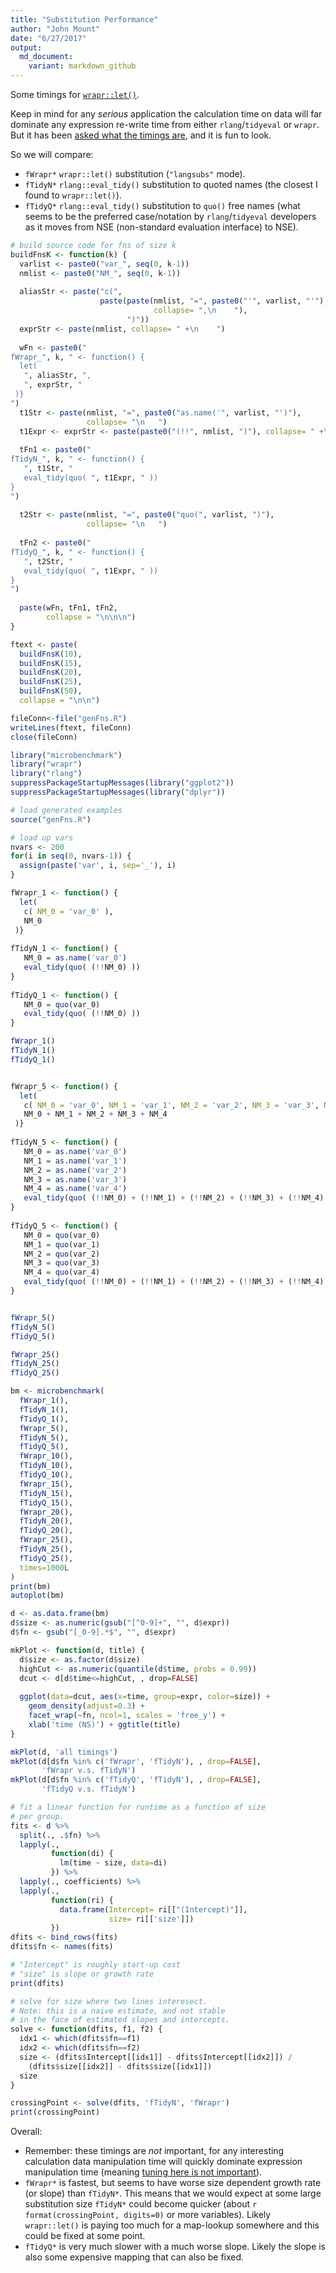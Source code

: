 ```yaml
---
title: "Substitution Performance"
author: "John Mount"
date: "6/27/2017"
output:
  md_document:
    variant: markdown_github
---
```


Some timings for [`wrapr::let()`](https://github.com/WinVector/wrapr).

Keep in mind for any *serious* application the calculation time on data will far dominate any expression re-write time from either `rlang`/`tidyeval` or `wrapr`.  But it has been [asked what the timings are](http://www.win-vector.com/blog/2017/06/please-consider-using-wraprlet-for-replacement-tasks/#comment-66574), and it is fun to look.

So we will compare:

 * `fWrapr*` `wrapr::let()` substitution (`"langsubs"` mode).
 * `fTidyN*` `rlang::eval_tidy()` substitution to quoted names (the closest I found to `wrapr::let()`).
 * `fTidyQ*` `rlang::eval_tidy()` substitution to `quo()` free names (what seems to be the preferred case/notation by `rlang`/`tidyeval` developers as it moves from NSE (non-standard evaluation interface) to NSE).
 
```r
# build source code for fns of size k
buildFnsK <- function(k) {
  varlist <- paste0("var_", seq(0, k-1))
  nmlist <- paste0("NM_", seq(0, k-1))
  
  aliasStr <- paste("c(",
                    paste(paste(nmlist, "=", paste0("'", varlist, "'"),
                                collapse= ",\n    "),
                          ")"))
  exprStr <- paste(nmlist, collapse= " +\n    ")
  
  wFn <- paste0("
fWrapr_", k, " <- function() {
  let(
   ", aliasStr, ",
   ", exprStr, "
 )}
")
  t1Str <- paste(nmlist, "=", paste0("as.name('", varlist, "')"),
                 collapse= "\n   ")
  t1Expr <- exprStr <- paste(paste0("(!!", nmlist, ")"), collapse= " +\n    ")
  
  tFn1 <- paste0("
fTidyN_", k, " <- function() {
   ", t1Str, "
   eval_tidy(quo( ", t1Expr, " ))
}
")
  
  t2Str <- paste(nmlist, "=", paste0("quo(", varlist, ")"),
                 collapse= "\n   ")
  
  tFn2 <- paste0("
fTidyQ_", k, " <- function() {
   ", t2Str, "
   eval_tidy(quo( ", t1Expr, " ))
}
")
  
  paste(wFn, tFn1, tFn2,
        collapse = "\n\n\n")
}

ftext <- paste(
  buildFnsK(10),
  buildFnsK(15),
  buildFnsK(20),
  buildFnsK(25),
  buildFnsK(50),
  collapse = "\n\n")

fileConn<-file("genFns.R")
writeLines(ftext, fileConn)
close(fileConn)

```

```r
library("microbenchmark")
library("wrapr")
library("rlang")
suppressPackageStartupMessages(library("ggplot2"))
suppressPackageStartupMessages(library("dplyr"))

# load generated examples
source("genFns.R")

# load up vars
nvars <- 200
for(i in seq(0, nvars-1)) {
  assign(paste('var', i, sep='_'), i)
}

fWrapr_1 <- function() {
  let(
   c( NM_0 = 'var_0' ),
   NM_0
 )}
 
fTidyN_1 <- function() {
   NM_0 = as.name('var_0')
   eval_tidy(quo( (!!NM_0) ))
}
 
fTidyQ_1 <- function() {
   NM_0 = quo(var_0)
   eval_tidy(quo( (!!NM_0) ))
}

fWrapr_1()
fTidyN_1()
fTidyQ_1()


fWrapr_5 <- function() {
  let(
   c( NM_0 = 'var_0', NM_1 = 'var_1', NM_2 = 'var_2', NM_3 = 'var_3', NM_4 = 'var_4' ),
   NM_0 + NM_1 + NM_2 + NM_3 + NM_4
 )}
 
fTidyN_5 <- function() {
   NM_0 = as.name('var_0')
   NM_1 = as.name('var_1')
   NM_2 = as.name('var_2')
   NM_3 = as.name('var_3')
   NM_4 = as.name('var_4')
   eval_tidy(quo( (!!NM_0) + (!!NM_1) + (!!NM_2) + (!!NM_3) + (!!NM_4) ))
}
 
fTidyQ_5 <- function() {
   NM_0 = quo(var_0)
   NM_1 = quo(var_1)
   NM_2 = quo(var_2)
   NM_3 = quo(var_3)
   NM_4 = quo(var_4)
   eval_tidy(quo( (!!NM_0) + (!!NM_1) + (!!NM_2) + (!!NM_3) + (!!NM_4) ))
}


fWrapr_5()
fTidyN_5()
fTidyQ_5()

fWrapr_25()
fTidyN_25()
fTidyQ_25()
```

```r

bm <- microbenchmark(
  fWrapr_1(),
  fTidyN_1(),
  fTidyQ_1(),
  fWrapr_5(),
  fTidyN_5(),
  fTidyQ_5(),
  fWrapr_10(),
  fTidyN_10(),
  fTidyQ_10(),
  fWrapr_15(),
  fTidyN_15(),
  fTidyQ_15(),
  fWrapr_20(),
  fTidyN_20(),
  fTidyQ_20(),
  fWrapr_25(),
  fTidyN_25(),
  fTidyQ_25(), 
  times=1000L
)
print(bm)
autoplot(bm)
```

```r
d <- as.data.frame(bm)
d$size <- as.numeric(gsub("[^0-9]+", "", d$expr))
d$fn <- gsub("[_0-9].*$", "", d$expr)

mkPlot <- function(d, title) {
  d$size <- as.factor(d$size)
  highCut <- as.numeric(quantile(d$time, probs = 0.99))
  dcut <- d[d$time<=highCut, , drop=FALSE]
  
  ggplot(data=dcut, aes(x=time, group=expr, color=size)) +
    geom_density(adjust=0.3) +
    facet_wrap(~fn, ncol=1, scales = 'free_y') +
    xlab('time (NS)') + ggtitle(title)
}

mkPlot(d, 'all timings')
mkPlot(d[d$fn %in% c('fWrapr', 'fTidyN'), , drop=FALSE], 
       'fWrapr v.s. fTidyN')
mkPlot(d[d$fn %in% c('fTidyQ', 'fTidyN'), , drop=FALSE], 
       'fTidyQ v.s. fTidyN')
```

```r
# fit a linear function for runtime as a function of size
# per group.
fits <- d %>%
  split(., .$fn) %>%
  lapply(., 
         function(di) { 
           lm(time ~ size, data=di) 
         }) %>%
  lapply(., coefficients) %>%
  lapply(., 
         function(ri) {
           data.frame(Intercept= ri[["(Intercept)"]],
                      size= ri[['size']])
         }) 
dfits <- bind_rows(fits)
dfits$fn <- names(fits)

# "Intercept" is roughly start-up cost 
# "size" is slope or growth rate
print(dfits)

# solve for size where two lines interesect.
# Note: this is a naive estimate, and not stable
# in the face of estimated slopes and intercepts.
solve <- function(dfits, f1, f2) {
  idx1 <- which(dfits$fn==f1)
  idx2 <- which(dfits$fn==f2)
  size <- (dfits$Intercept[[idx1]] - dfits$Intercept[[idx2]]) /
    (dfits$size[[idx2]] - dfits$size[[idx1]])
  size
}

crossingPoint <- solve(dfits, 'fTidyN', 'fWrapr')
print(crossingPoint)
```



Overall:

 * Remember: these timings are *not* important, for any interesting calculation data manipulation time will quickly dominate expression manipulation time (meaning [tuning here is not important](https://en.wikipedia.org/wiki/Amdahl%27s_law)).
 * `fWrapr*` is fastest, but seems to have worse size dependent growth rate (or slope) than `fTidyN*`.  This means that we would expect at some large substitution size `fTidyN*` could become quicker (about `r format(crossingPoint, digits=0)` or more variables).  Likely `wrapr::let()` is paying too much for a map-lookup somewhere and this could be fixed at some point.
 * `fTidyQ*` is very much slower with a much worse slope.  Likely the slope is also some expensive mapping that can also be fixed.
 